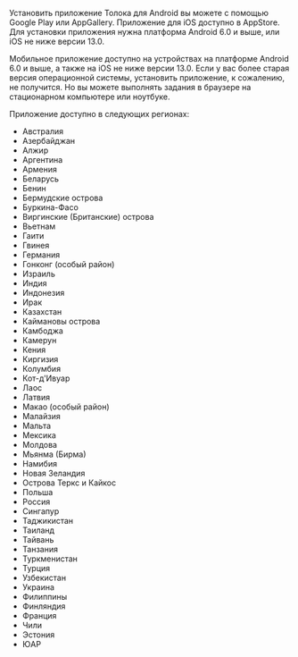 <Cut title="Где найти и как установить приложение?">

Установить приложение Толока для Android вы можете с помощью Google Play или AppGallery. Приложение для iOS доступно в AppStore. Для установки приложения нужна платформа Android 6.0 и выше, или iOS не ниже версии 13.0.

</Cut>

<Cut title="Проблемы с установкой — слишком старая операционная система">

Мобильное приложение доступно на устройствах на платформе Android 6.0 и выше, а также на iOS не ниже версии 13.0. Если у вас более старая версия операционной системы, установить приложение, к сожалению, не получится. Но вы можете выполнять задания в браузере на стационарном компьютере или ноутбуке.

</Cut>

<Cut title="В каких странах доступно приложение?">

Приложение доступно в следующих регионах:

- Австралия
- Азербайджан
- Алжир
- Аргентина
- Армения
- Беларусь
- Бенин
- Бермудские острова
- Буркина-Фасо
- Виргинские (Британские) острова
- Вьетнам
- Гаити
- Гвинея
- Германия
- Гонконг (особый район)
- Израиль
- Индия
- Индонезия
- Ирак
- Казахстан
- Каймановы острова
- Камбоджа
- Камерун
- Кения
- Киргизия
- Колумбия
- Кот-д'Ивуар
- Лаос
- Латвия
- Макао (особый район)
- Малайзия
- Мальта
- Мексика
- Молдова
- Мьянма (Бирма)
- Намибия
- Новая Зеландия
- Острова Теркс и Кайкос
- Польша
- Россия
- Сингапур
- Таджикистан
- Таиланд
- Тайвань
- Танзания
- Туркменистан
- Турция
- Узбекистан
- Украина
- Филиппины
- Финляндия
- Франция
- Чили
- Эстония
- ЮАР

</Cut>
